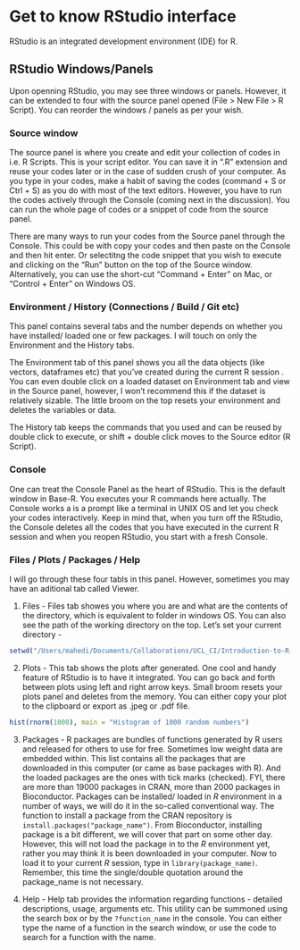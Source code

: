 # Get to know RStudio interface

RStudio is an integrated development environment (IDE) for R.

## RStudio Windows/Panels

Upon openning RStudio, you may see three windows or panels. However, it can be extended to four with the source panel opened (File > New File > R Script). You can reorder the windows / panels as per your wish.

### Source window

The source panel is where you create and edit your collection of codes in i.e. R Scripts. This is your script editor. You can save it in ".R" extension and reuse your codes later or in the case of sudden crush of your computer. As you type in your codes, make a habit of saving the codes (command + S or Ctrl + S) as you do with most of the text editors. However, you have to run the codes actively through the Console (coming next in the discussion). You can run the whole page of codes or a snippet of code from the source panel.

There are many ways to run your codes from the Source panel through the Console. This could be with copy your codes and then paste on the Console and then hit enter. Or selectitng the code snippet that you wish to execute and clicking on the “Run” button on the top of the Source window. Alternatively, you can use the short-cut “Command + Enter” on Mac, or “Control + Enter” on Windows OS.

### Environment / History (Connections / Build / Git etc)

This panel contains several tabs and the number depends on whether you have installed/ loaded one or few packages. I will touch on only the Environment and the History tabs.

The Environment tab of this panel shows you all the data objects (like vectors, dataframes etc) that you’ve created during the current R session . You can even double click on a loaded dataset on Environment tab and view in the Source panel, however, I won't recommend this if the dataset is relatively sizable. The little broom on the top resets your environment and deletes the variables or data.

The History tab keeps the commands that you used and can be reused by double click to execute, or shift + double click moves to the Source editor (R Script).

### Console

One can treat the Console Panel as the heart of RStudio. This is the default window in Base-R. You executes your R commands here actually.  The Console works a is a prompt like a terminal in UNIX OS and let you check your codes interactively. Keep in mind that, when you turn off the RStudio, the Console deletes all the codes that you have executed in the current R session and when you reopen RStudio, you start with a fresh Console. 


### Files / Plots / Packages / Help

I will go through these four tabls in this panel. However, sometimes you may have an aditional tab called Viewer.

1. Files - Files tab showes you where you are and what are the contents of the directory, which is equivalent to folder in windows OS. You can also see the path of the working directory on the top. Let's set your current directory -

```r
setwd("/Users/mahedi/Documents/Collaborations/UCL_CI/Introduction-to-R-for-Biologists")
```

2. Plots - This tab shows the plots after generated. One cool and handy feature of RStudio is to have it integrated. You can go back and forth between plots using left and right arrow keys. Small broom resets your plots panel and deletes from the memory. You can either copy your plot to the clipboard or export as .jpeg or .pdf file. 

```r
hist(rnorm(1000), main = "Histogram of 1000 random numbers")
```



3. Packages - R packages are bundles of functions generated by R users and released for others to use for free. Sometimes low weight data are embedded within. This list contains all the packages that are downloaded in this computer (or came as base packages with R). And the loaded packages are the ones with tick marks (checked).
FYI, there are more than 19000 packages in CRAN, more than 2000 packages in Bioconductor.
Packages can be installed/ loaded in *R* environment in a number of ways, we will do it in the so-called conventional way. The function to install a package from the CRAN repository is `install.packages("package_name")`. From Bioconductor, installing package is a bit different, we will cover that part on some other day. However, this will not load the package in to the *R* environment yet, rather you may think it is been downloaded in your computer. Now to load it to your current *R* session, type in `library(package_name)`. Remember, this time the single/double quotation around the package_name is not necessary.



4. Help - Help tab provides the information regarding functions - detailed descriptions, usage, arguments etc. This utility can be summoned using the search box or by the `?function_name` in the console. You can either type the name of a function in the search window, or use the code to search for a function with the name.

